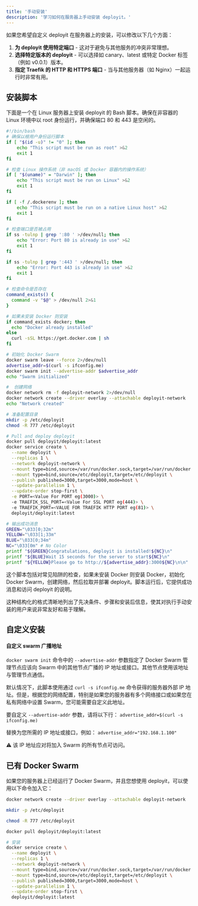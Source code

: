 ---
title: '手动安装'
description: '学习如何在服务器上手动安装 deployit。'
---

如果您希望自定义 deployit 在服务器上的安装，可以修改以下几个方面：

1. **为 deployit 使用特定端口** - 这对于避免与其他服务的冲突非常理想。
2. **选择特定版本的 deployit** - 可以选择如 canary、latest 或特定 Docker 标签（例如 v0.0.1）版本。
3. **指定 Traefik 的 HTTP 和 HTTPS 端口** - 当与其他服务器（如 Nginx）一起运行时非常有用。

## 安装脚本

下面是一个在 Linux 服务器上安装 deployit 的 Bash 脚本。确保在非容器的 Linux 环境中以 root 身份运行，并确保端口 80 和 443 是空闲的。

```bash
#!/bin/bash
# 确保以根用户身份运行脚本
if [ "$(id -u)" != "0" ]; then
    echo "This script must be run as root" >&2
    exit 1
fi

# 检查 Linux 操作系统（非 macOS 或 Docker 容器内的操作系统）
if [ "$(uname)" = "Darwin" ]; then
    echo "This script must be run on Linux" >&2
    exit 1
fi

if [ -f /.dockerenv ]; then
    echo "This script must be run on a native Linux host" >&2
    exit 1
fi

# 检查端口是否被占用
if ss -tulnp | grep ':80 ' >/dev/null; then
    echo "Error: Port 80 is already in use" >&2
    exit 1
fi

if ss -tulnp | grep ':443 ' >/dev/null; then
    echo "Error: Port 443 is already in use" >&2
    exit 1
fi

# 检查命令是否存在
command_exists() {
  command -v "$@" > /dev/null 2>&1
}

# 如果未安装 Docker 则安装
if command_exists docker; then
  echo "Docker already installed"
else
  curl -sSL https://get.docker.com | sh
fi

# 初始化 Docker Swarm
docker swarm leave --force 2>/dev/null
advertise_addr=$(curl -s ifconfig.me)
docker swarm init --advertise-addr $advertise_addr
echo "Swarm initialized"

#  创建网络
docker network rm -f deployit-network 2>/dev/null
docker network create --driver overlay --attachable deployit-network
echo "Network created"

# 准备配置目录
mkdir -p /etc/deployit
chmod -R 777 /etc/deployit

# Pull and deploy deployit
docker pull deployit/deployit:latest
docker service create \
  --name deployit \
  --replicas 1 \
  --network deployit-network \
  --mount type=bind,source=/var/run/docker.sock,target=/var/run/docker.sock \
  --mount type=bind,source=/etc/deployit,target=/etc/deployit \
  --publish published=3000,target=3000,mode=host \
  --update-parallelism 1 \
  --update-order stop-first \
  -e PORT=<Value For PORT eg(3000)> \
  -e TRAEFIK_SSL_PORT=<Value For SSL PORT eg(444)> \
  -e TRAEFIK_PORT=<VALUE FOR TRAEFIK HTTP PORT eg(81)> \
  deployit/deployit:latest

# 输出成功消息
GREEN="\033[0;32m"
YELLOW="\033[1;33m"
BLUE="\033[0;34m"
NC="\033[0m" # No Color
printf "${GREEN}Congratulations, deployit is installed!${NC}\n"
printf "${BLUE}Wait 15 seconds for the server to start${NC}\n"
printf "${YELLOW}Please go to http://${advertise_addr}:3000${NC}\n\n"

```


这个脚本包括对常见陷阱的检查，如果未安装 Docker 则安装 Docker，初始化 Docker Swarm，创建网络，然后拉取并部署 deployit。脚本运行后，它提供成功消息和访问 deployit 的说明。

这种结构化的格式清晰地列出了先决条件、步骤和安装后信息，使其对执行手动安装的用户来说非常友好和易于理解。

## 自定义安装
#### 自定义 swarm 广播地址

`docker swarm init` 命令中的 `--advertise-addr` 参数指定了 Docker Swarm 管理节点应该向 Swarm 中的其他节点广播的 IP 地址或接口。其他节点使用该地址与管理节点通信。

默认情况下，此脚本使用通过 `curl -s ifconfig.me` 命令获得的服务器外部 IP 地址。但是，根据您的网络配置，特别是如果您的服务器有多个网络接口或如果您在私有网络中设置 Swarm，您可能需要自定义此地址。

要自定义 `--advertise-addr` 参数，请将以下行：
`advertise_addr=$(curl -s ifconfig.me)`

替换为您所需的 IP 地址或接口，例如：
`advertise_addr="192.168.1.100"`

:warning: 该 IP 地址应对将加入 Swarm 的所有节点可访问。

## 已有 Docker Swarm

如果您的服务器上已经运行了 Docker Swarm，并且您想使用 deployit，可以使用以下命令加入它：

```bash
docker network create --driver overlay --attachable deployit-network

mkdir -p /etc/deployit

chmod -R 777 /etc/deployit

docker pull deployit/deployit:latest

# 安装
docker service create \
  --name deployit \
  --replicas 1 \
  --network deployit-network \
  --mount type=bind,source=/var/run/docker.sock,target=/var/run/docker.sock \
  --mount type=bind,source=/etc/deployit,target=/etc/deployit \
  --publish published=3000,target=3000,mode=host \
  --update-parallelism 1 \
  --update-order stop-first \
  deployit/deployit:latest
```
